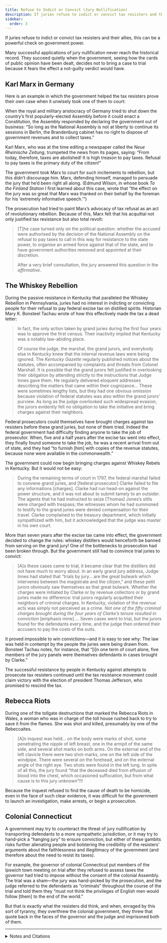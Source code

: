 ```yaml
---
title: Refuse to Indict or Convict (Jury Nullification)
description: If juries refuse to indict or convict tax resisters and their allies, this can be a powerful check on government power.
sidebar:
  order: 3
---
```


If juries refuse to indict or convict tax resisters and their allies, this can be a powerful check on government power.

Many successful applications of jury nullification never reach the historical record.
They succeed quietly when the government, seeing how the cards of public opinion have been dealt, decides not to bring a case to trial because it fears the effect a not-guilty verdict would have.

## <Badge text="Example" size="medium" /> Karl Marx in Germany

Here is an example in which the government helped the tax resisters prove their own case when it unwisely took one of them to court:

When the royal and military aristocracy of Germany tried to shut down the country’s first popularly-elected Assembly before it could enact a Constitution, the Assembly responded by declaring the government out of business:
“So long as the National Assembly is not at liberty to continue its sessions in Berlin, the Brandenburg cabinet has no right to dispose of government revenues and to collect taxes.”

Karl Marx, who was at the time editing a newspaper called the <i>Neue Rheinische Zeitung</i>, trumpeted the news from its pages, saying:
“From today, therefore, taxes are abolished! It is high treason to pay taxes. Refusal to pay taxes is the primary duty of the citizen!”

The government took Marx to court for such incitements to rebellion, but this didn’t discourage him.
Marx, defending himself, managed to persuade the jury that he’d been right all along.
(Edmund Wilson, in whose book <i>To the Finland Station</i> I first learned about this case, wrote that “the effect on the jury was so great that Marx was thanked on their behalf by the foreman for his ‘extremely informative speech.’”)

The prosecution had tried to paint Marx’s advocacy of tax refusal as an act of revolutionary rebellion.
Because of this, Marx felt that his acquittal not only justified tax resistance but also total revolt:

> [T]he case turned only on the political question: whether the accused were authorised by the decision of the National Assembly on the refusal to pay taxes to call in this way for resistance to the state power, to organise an armed force against that of the state, and to have government authorities removed and appointed at their discretion.
>
> After a very brief consultation, the jury answered this question in the <em>affirmative</em>.

## <Badge text="Example" size="medium" /> The Whiskey Rebellion

During the passive resistance in Kentucky that paralleled the Whiskey Rebellion in Pennsylvania, juries had no interest in indicting or convicting people for their refusal to pay federal excise tax on distilled spirits.
Historian Mary K. Bonsteel Tachau wrote of how this effectively made the tax a dead letter:

> In fact, the only action taken by grand juries during the first four years was to approve the first census.
> Their inactivity implied that Kentucky was a notably law-abiding place.
>
> Of course the judge, the marshal, the grand jurors, and everybody else in Kentucky knew that the internal revenue laws were being ignored.
> The <i>Kentucky Gazette</i> regularly published notices about the statutes, often accompanied by complaints and threats from Colonel Marshall.
> It is possible that the grand jurors felt justified in overlooking their obligation by attending strictly to the instructions that Judge Innes gave them.
> He regularly delivered eloquent addresses describing the matters that came within their cognizance…
> These were sometimes lengthy lists, but they had one obvious omission because violation of federal statutes was also within the grand jurors’ purview.
> As long as the judge overlooked such widespread evasion, the jurors evidently felt no obligation to take the initiative and bring charges against their neighbors.

Federal prosecutors could themselves have brought charges against tax resisters before these grand juries, but none of them tried.
Indeed the federal government had difficulty finding anyone to take the job of prosecutor.
When, five and a half years after the excise tax went into effect, they finally found someone to take the job, he was a recent arrival from out of state, and they had “to furnish [him] with copies of the revenue statutes, because none were available in the commonwealth.”

The government could now begin bringing charges against Whiskey Rebels in Kentucky.
But it would not be easy:

> During the remaining terms of court in 1797, the federal marshal failed to convene grand juries, and [federal prosecutor] Clarke failed to file any informations [charges].
> Clarke had run head-on against the power structure, and it was not about to submit tamely to an outsider.
> The agents that he had instructed to seize [Thomas] Jones’s stills were charged with trespass; the witnesses whom he had summoned to testify to the grand juries were denied compensation for their travel.
> Clarke complained to the treasury department, which initially sympathized with him, but it acknowledged that the judge was master in his own court.

More than seven years after the excise tax came into effect, the government decided to change the rules:
whiskey distillers would henceforth be banned from serving on the grand jury!
One of the bottlenecks to prosecution had been broken through.
But the government still had to convince trial juries to convict:

> [A]s these cases came to trial, it became clear that the distillers did not have much to worry about.
> In an early grand jury address, Judge Innes had stated that “trials by jury… are the great bulwark which intervenes between the magistrate and the citizen,” and these petit jurors obviously saw themselves as that great bulwark.
> Whether the charges were initiated by Clarke or by revenue collectors or by grand juries made no difference:
> trial jurors regularly acquitted their neighbors of criminal charges.
> In Kentucky, violation of the revenue acts was simply not perceived as a crime.
> <em>Not one of the fifty criminal charges brought during the four years of Clarke’s tenure resulted in conviction</em> [emphasis mine].…
> Seven cases went to trial, but the jurors found for the defendants every time, and the judge then ordered their accusers to pay the costs of the suits.

It proved impossible to win convictions—and it is easy to see why:
The law was held in contempt by the people the juries were being drawn from.
Bonsteel Tachau notes, for instance, that “[i]n one term of court alone, five members of the jury panels were themselves defendants in cases brought by Clarke.”

The successful resistance by people in Kentucky against attempts to prosecute tax resisters continued until the tax resistance movement could claim victory with the election of president Thomas Jefferson, who promised to rescind the tax.

## <Badge text="Example" size="medium" /> Rebecca Riots

During one of the tollgate destructions that marked the Rebecca Riots in Wales, a woman who was in charge of the toll house rushed back to try to save it from the flames.
She was shot and killed, presumably by one of the Rebeccaites.

> [A]n inquest was held… on the body were marks of shot, some penetrating the nipple of left breast, one in the armpit of the same side, and several shot marks on both arms.
> On the external end of the left clavicle there were two shot-marks, one on the left side of the windpipe.
> There were several on the forehead, and on the external angle of the right eye.
> Two shots were found in the left lung.
> In spite of all this, the jury found “that the deceased died from effusion of blood into the chest, which occasioned suffocation, but from what cause is to this jury unknown”!!!

Because the inquest refused to find the cause of death to be homicide, even in the face of such clear evidence, it was difficult for the government to launch an investigation, make arrests, or begin a prosecution.

## <Badge text="Example" size="medium" /> Colonial Connecticut

A government may try to counteract the threat of jury nullification by transporting defendants to a more sympathetic jurisdiction, or it may try to hand-pick a “hanging jury” to ensure conviction, but either of these gambits risks further alienating people and bolstering the credibility of the resisters’ arguments about the faithlessness and illegitimacy of the government (and therefore about the need to resist its taxes).

For example, the governor of colonial Connecticut put members of the Ipswich town meeting on trial after they refused to assess taxes the governor had tried to impose without the consent of the colonial Assembly.
The trial was a sham—the jury was hand-picked by the prosecution, and the judge referred to the defendants as “criminals” throughout the course of the trial and told them they “must not think the privileges of English men would follow [them] to the end of the world.”

But that is exactly what the resisters did think, and when, enraged by this sort of tyranny, they overthrew the colonial government, they threw that quote back in the faces of the governor and the judge and imprisoned both of them.

<hr />

<details>
<summary>Notes and Citations</summary>

* Marx, Karl “No Tax Payments!” <i>Neue Rheinische Zeitung</i> No. 145, 17 November 1848 (special supplement), translated by the Marx-Engels Institute
* Marx, Karl “The Tax-Refusal Trial” <i>Neue Rheinische Zeitung</i> No. 218, 10 February 1849, translated by the Marx-Engels Institute
* Wilson, Edmund <i>To the Finland Station</i> (2003 NY Review of Books edition, p. 170)
* Bonsteel Tachau, Mary K. “The Whiskey Rebellion in Kentucky: A Forgotten Episode of Civil Disobedience” <i>Journal of the Early Republic</i> Vol. 2, No. 3 (Autumn, 1982), pp. 239–59
* Evans, Henry Tobit <i>Rebecca Riots!</i> (2010 ed.) p. 152
* Neal, Daniel <i>The History of New-England</i>, Vol. II (1747) p. 65

</details>
